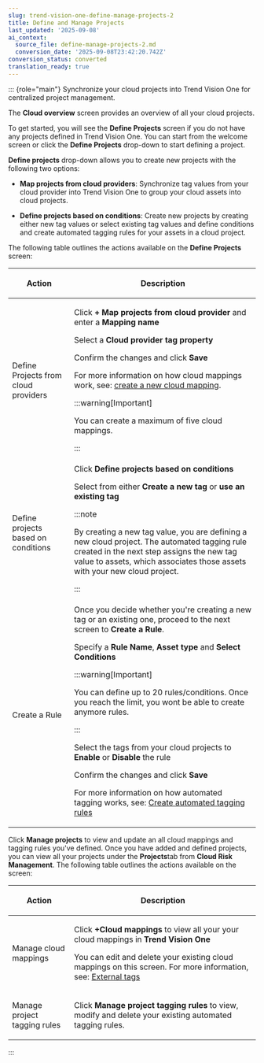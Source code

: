 ```yaml
---
slug: trend-vision-one-define-manage-projects-2
title: Define and Manage Projects
last_updated: '2025-09-08'
ai_context:
  source_file: define-manage-projects-2.md
  conversion_date: '2025-09-08T23:42:20.742Z'
conversion_status: converted
translation_ready: true
---
```


::: {role="main"}
Synchronize your cloud projects into Trend Vision One for centralized project management.

The **Cloud overview** screen provides an overview of all your cloud projects.

To get started, you will see the **Define Projects** screen if you do not have any projects defined in Trend Vision One. You can start from the welcome screen or click the **Define Projects** drop-down to start defining a project.

**Define projects** drop-down allows you to create new projects with the following two options:

- **Map projects from cloud providers**: Synchronize tag values from your cloud provider into Trend Vision One to group your cloud assets into cloud projects.

- **Define projects based on conditions**: Create new projects by creating either new tag values or select existing tag values and define conditions and create automated tagging rules for your assets in a cloud project.

The following table outlines the actions available on the **Define Projects** screen:

<table>
<colgroup>
<col style="width: 25%" />
<col style="width: 75%" />
</colgroup>
<thead>
<tr>
<th><p>Action</p></th>
<th><p>Description</p></th>
</tr>
</thead>
<tbody>
<tr>
<td><p>Define Projects from cloud providers</p></td>
<td><p>Click <strong>+ Map projects from cloud provider</strong> and enter a <strong>Mapping name</strong></p>
<p>Select a <strong>Cloud provider tag property</strong></p>
<p>Confirm the changes and click <strong>Save</strong></p>
<p>For more information on how cloud mappings work, see: <a href="trend-vision-one-create-cloud-mapping">create a new cloud mapping</a>.</p>


:::warning[Important]

<p>You can create a maximum of five cloud mappings.</p>


:::

</td>
</tr>
<tr>
<td><p>Define projects based on conditions</p></td>
<td>Click <strong>Define projects based on conditions</strong>
<p>Select from either <strong>Create a new tag</strong> or <strong>use an existing tag</strong></p>


:::note

By creating a new tag value, you are defining a new cloud project. The automated tagging rule created in the next step assigns the new tag value to assets, which associates those assets with your new cloud project.


:::

</td>
</tr>
<tr>
<td>Create a Rule</td>
<td>Once you decide whether you're creating a new tag or an existing one, proceed to the next screen to <strong>Create a Rule</strong>.
<p>Specify a <strong>Rule Name</strong>, <strong>Asset type</strong> and <strong>Select Conditions</strong></p>


:::warning[Important]

You can define up to 20 rules/conditions. Once you reach the limit, you wont be able to create anymore rules.


:::


<p>Select the tags from your cloud projects to <strong>Enable</strong> or <strong>Disable</strong> the rule</p>
<p>Confirm the changes and click <strong>Save</strong></p>
<p>For more information on how automated tagging works, see: <a href="trend-vision-one-create-tagging-rules">Create automated tagging rules</a></p></td>
</tr>
</tbody>
</table>

Click **Manage projects** to view and update an all cloud mappings and tagging rules you've defined. Once you have added and defined projects, you can view all your projects under the **Projects**tab from **Cloud Risk Management**. The following table outlines the actions available on the screen:

<table>
<colgroup>
<col style="width: 25%" />
<col style="width: 75%" />
</colgroup>
<thead>
<tr>
<th><p>Action</p></th>
<th><p>Description</p></th>
</tr>
</thead>
<tbody>
<tr>
<td><p>Manage cloud mappings</p></td>
<td><p>Click <strong>+Cloud mappings</strong> to view all your your cloud mappings in <strong>Trend Vision One</strong></p>
<p>You can edit and delete your existing cloud mappings on this screen. For more information, see: <a href="trend-vision-one-external-tags-tab">External tags</a></p></td>
</tr>
<tr>
<td><p>Manage project tagging rules</p></td>
<td>Click <strong>Manage project tagging rules</strong> to view, modify and delete your existing automated tagging rules.</td>
</tr>
</tbody>
</table>
:::
